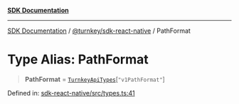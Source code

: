 [**SDK Documentation**](../../../README.mdx)

***

[SDK Documentation](../../../packages.mdx) / [@turnkey/sdk-react-native](../README.mdx) / PathFormat

# Type Alias: PathFormat

> **PathFormat** = [`TurnkeyApiTypes`](TurnkeyApiTypes.mdx)\[`"v1PathFormat"`\]

Defined in: [sdk-react-native/src/types.ts:41](https://github.com/tkhq/sdk/blob/e1b1a69bdd608320aaf03cc2dbbf68dc0c52b28d/packages/sdk-react-native/src/types.ts#L41)

